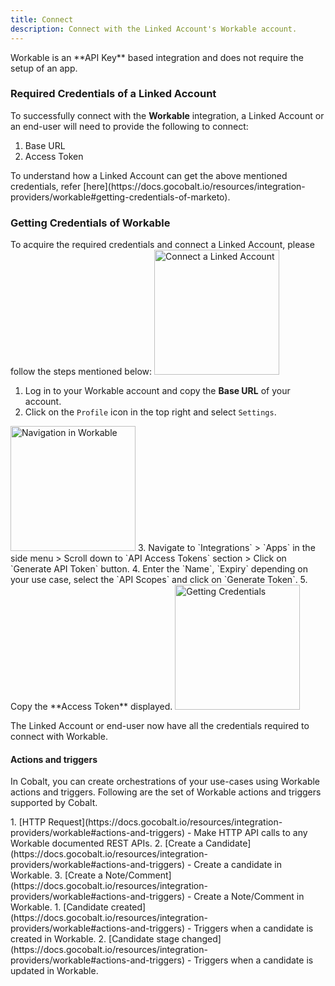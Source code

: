 ```yaml
---
title: Connect
description: Connect with the Linked Account's Workable account.
---
```

<Note>
Workable is an **API Key** based integration and does not require the setup of an app.
</Note>

### Required Credentials of a Linked Account

To successfully connect with the **Workable** integration, a Linked Account or an end-user will need to provide the following to connect:

1. Base URL
2. Access Token

<Info>
To understand how a Linked Account can get the above mentioned credentials, refer [here](https://docs.gocobalt.io/resources/integration-providers/workable#getting-credentials-of-marketo).
</Info>


### Getting Credentials of Workable

To acquire the required credentials and connect a Linked Account, please follow the steps mentioned below:
<img height="200" src="/images/Workable/workable_config.png" alt="Connect a Linked Account"/>

1. Log in to your Workable account and copy the **Base URL** of your account.
2. Click on the `Profile` icon in the top right and select `Settings`.
<img height="200" src="/images/Workable/workable_navigation.png" alt="Navigation in Workable"/>
3. Navigate to `Integrations` > `Apps` in the side menu > Scroll down to `API Access Tokens` section > Click on `Generate API Token` button. 
4. Enter the `Name`, `Expiry` depending on your use case, select the `API Scopes` and click on `Generate Token`.
5. Copy the **Access Token** displayed.
<img height="200" src="/images/Workable/workable_credentials.png" alt="Getting Credentials"/>

The Linked Account or end-user now have all the credentials required to connect with Workable.

#### Actions and triggers
In Cobalt, you can create orchestrations of your use-cases using Workable actions and triggers. Following are the set of Workable actions and triggers
supported by Cobalt.

<Tabs>
  <Tab title="Actions">
     1. [HTTP Request](https://docs.gocobalt.io/resources/integration-providers/workable#actions-and-triggers) - Make HTTP API calls to any Workable documented REST APIs.
     2. [Create a Candidate](https://docs.gocobalt.io/resources/integration-providers/workable#actions-and-triggers) - Create a candidate in Workable.
     3. [Create a Note/Comment](https://docs.gocobalt.io/resources/integration-providers/workable#actions-and-triggers) - Create a Note/Comment in Workable.
  </Tab>
  <Tab title="Triggers">
        1. [Candidate created](https://docs.gocobalt.io/resources/integration-providers/workable#actions-and-triggers) - Triggers when a candidate is created in Workable.
        2. [Candidate stage changed](https://docs.gocobalt.io/resources/integration-providers/workable#actions-and-triggers) - Triggers when a candidate is updated in Workable.
  </Tab>
</Tabs>